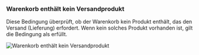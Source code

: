 ### Warenkorb enthält kein Versandprodukt

Diese Bedingung überprüft, ob der Warenkorb kein Produkt enthält, das den Versand (Lieferung) erfordert. Wenn kein solches Produkt vorhanden ist, gilt die Bedingung als erfüllt.

<img
  src="/images/essentials/condition-sets/cart-has-no-shipping-product.webp"
  alt="Warenkorb enthält kein Versandprodukt"
/>
